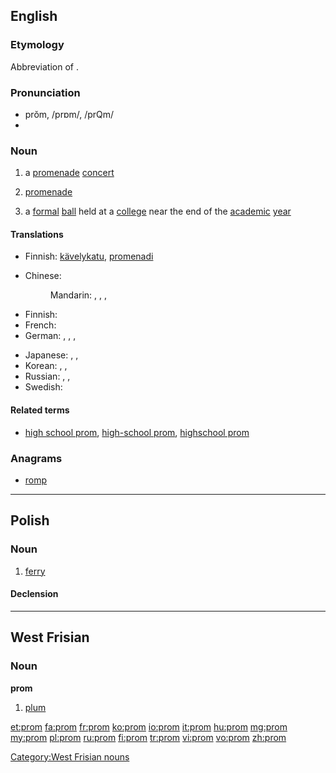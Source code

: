 ==English==

===Etymology===
Abbreviation of {{term|promenade|lang=en}}.

===Pronunciation===
* prŏm, /prɒm/, /prQm/
* {{rhymes|ɒm}}

===Noun===
{{wikipedia}}
{{en-noun}}

# {{British}} a [[promenade]] [[concert]]
# {{British|abbreviation}} [[promenade]]
# {{US}} a [[formal]] [[ball]] held at a [[college]] near the end of the [[academic]] [[year]]

====Translations====
{{trans-top|a promenade concert}}
{{trans-mid}}
{{trans-bottom}}

{{trans-top|promenade}}
* Finnish: [[kävelykatu]], [[promenadi]]
{{trans-mid}}
{{trans-bottom}}

{{trans-top|a formal ball}}
* Chinese:
*: Mandarin: {{t|zh|畢業舞會|sc=Hani}}, {{t|zh|毕业舞会|tr=bìyè wǔhuì|sc=Hani}}, {{t|zh|舞會|sc=Hani}}, {{t|zh|舞会|tr=wǔhuì|sc=Hani}}
* Finnish: {{t-|fi|tanssiaiset|p}}
* French: {{t|fr|bal de finissants|m}}
* German: {{t|de|Ball|m}}, {{t|de|Abschlussball|m}}, {{t|de|Prom|f}}, {{t|de|Promenade|f}}
{{trans-mid}}
* Japanese: {{t|ja|プロム|tr=puromu|sc=Jpan}}, {{t|ja|プロムナード|tr=puromunādo|sc=Jpan}}, {{t|ja|舞踏会|tr=ぶとうかい, butōkai|sc=Jpan}}
* Korean: {{t|ko|프롬|tr=peurom|sc=Kore}}, {{t|ko|프롬나드|tr=peuromnadeu|sc=Kore}}, {{t|ko|무도회|tr=mudohoe|sc=Kore}}
* Russian: {{qualifier|студенческий}} {{t|ru|бал|m|tr=bal|sc=Cyrl}}, {{t|ru|выпускной вечер|m|tr=vypusknój véčer|sc=Cyrl}} {{qualifier|graduation party}}, {{qualifier|US}} {{t|ru|пром|m|sc=Cyrl}}
* Swedish: {{t+|sv|bal}}
{{trans-bottom}}

====Related terms====
* [[high school prom]], [[high-school prom]], [[highschool prom]]

===Anagrams===
* [[romp#English|romp]]

----

==Polish==

===Noun===
{{head|pl|noun|g=m}}

# [[ferry]]

====Declension====
{{pl-decl-noun
|prom|promy
|promu|promów
|promowi|promom
|prom|promy
|promem|promami
|promie|promach
|promie|promy
}}

----

==West Frisian==

===Noun===
'''prom'''

# [[plum]]

[[Category:West Frisian nouns]]

[[et:prom]]
[[fa:prom]]
[[fr:prom]]
[[ko:prom]]
[[io:prom]]
[[it:prom]]
[[hu:prom]]
[[mg:prom]]
[[my:prom]]
[[pl:prom]]
[[ru:prom]]
[[fi:prom]]
[[tr:prom]]
[[vi:prom]]
[[vo:prom]]
[[zh:prom]]